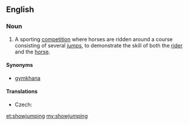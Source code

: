 ==English==
{{wikipedia}}

===Noun===
{{en-noun|-}}

# {{context|sports|horses|lang=en}} A sporting [[competition]] where horses are ridden around a course consisting of several [[jump]]s, to demonstrate the skill of both the [[rider]] and the [[horse]].

====Synonyms====
* [[gymkhana]]

====Translations====
{{trans-top|riding competition}}
* Czech: {{t|cs|parkur|m}}
{{trans-mid}}
{{trans-bottom}}

[[et:showjumping]]
[[my:showjumping]]